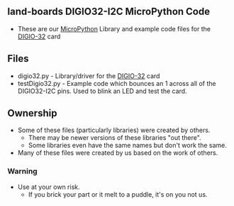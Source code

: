 == land-boards DIGIO32-I2C MicroPython Code ==

* These are our [http://www.micropython.org/ MicroPython] Library and example code files for the [http://land-boards.com/blwiki/index.php?title=DIGIO32-I2C DIGIO-32] card

== Files ==

* digio32.py - Library/driver for the [http://land-boards.com/blwiki/index.php?title=DIGIO32-I2C DIGIO-32] card
* testDigio32.py - Example code which bounces an 1 across all of the DIGIO32-I2C pins. Used to blink an LED and test the card.

== Ownership ==

* Some of these files (particularly libraries) were created by others.
** There may be newer versions of these libraries "out there".
** Some libraries even have the same names but don't work the same.
* Many of these files were created by us based on the work of others.

=== Warning ===

* Use at your own risk.
** If you brick your part or it melt to a puddle, it's on you not us.
